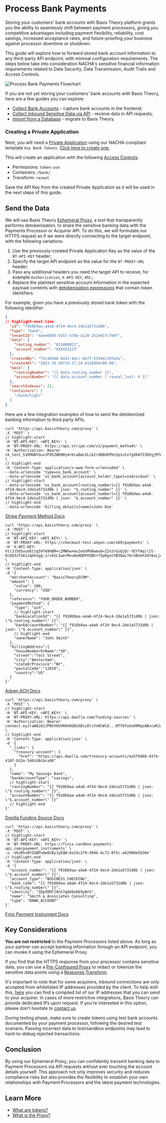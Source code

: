 

# Process Bank Payments

Storing your customers' bank accounts with Basis Theory platform grants you the ability to seamlessly shift between payment processors, giving you competitive advantages including payment flexibility, reliability, cost savings, increased acceptance rates, and future-proofing your business against processor downtime or shutdown.

This guide will explore how to forward stored bank account information to any third-party API endpoint, with minimal configuration requirements. The steps below take into consideration NACHA's sensitive financial information requirements related to Data Security,  Data Transmission, Audit Trails and Access Controls.

![Process Bank Payments Flowchart](/img/guides/banks/process-banks-flowchart.png)

If you are not yet storing your customers' bank accounts with Basis Theory, here are a few guides you can explore:

- [Collect Bank Accounts](/docs/guides/banks/collect-bank-accounts) - capture bank accounts in the frontend;
- [Collect Inbound Sensitive Data via API](/docs/guides/collect/collect-inbound-sensitive-data) - receive data in API requests;
- [Import from a Database](/docs/blueprints/migrations/import-from-database) - migrate to Basis Theory.

<GettingStartedSection />

### Creating a Private Application

Next, you will need a [Private Application](/docs/api/applications) using our NACHA-compliant template `Use Bank Tokens`. [Click here to create one.](https://portal.basistheory.com/applications/create?application_template_id=d6d8c64c-1145-4b7f-a4bc-bb5cd3a40128)

This will create an application with the following [Access Controls](/docs/concepts/access-controls):
* Permissions: `token:use`
* Containers: `/bank/`
* Transform: `reveal`

<Alert>Save the API Key from the created Private Application as it will be used in the next steps of this guide.</Alert>

## Send the Data

We will use Basis Theory [Ephemeral Proxy](/docs/api/proxies/ephemeral-proxy), a tool that transparently performs detokenization, to share the sensitive banking data with the Payments Processor or Acquirer API. To do this, we will formulate our HTTPS request as if we were directly connecting to the target endpoint, with the following variations:

1. Use the previously-created Private Application Key as the value of the `BT-API-KEY` header;
2. Specify the target API endpoint as the value for the `BT-PROXY-URL` header;
3. Pass any additional headers you need the target API to receive, for example `Authorization`, `X-API-KEY`, etc.;
4. Replace the plaintext sensitive account information in the expected payload contents with [detokenization expressions](/docs/expressions/detokenization) that contain token identifiers.

For example, given you have a previously stored bank token with the following identifier:

```json showLineNumbers title=token.json
{
// highlight-next-line
  "id": "f910b9aa-a4a6-4f24-9ec4-2de1a5731d0b",
  "type": "bank",
  "tenantId": "4aee08b9-5557-474b-a120-252e01fc7b0f",
  "data": {
    "routing_number": "021000021",
    "account_number": "XXXXX3123"
  },
  "createdBy": "f5c44560-8433-4dcc-b67f-53594c397a5e",
  "createdAt": "2023-10-26T14:27:10.6126956+00:00",
  "mask": {
    "routingNumber": "{{ data.routing_number }}",
    "accountNumber": "{{ data.account_number | reveal_last: 4 }}"
  },
  "searchIndexes": [],
  "containers": [
    "/bank/high/"
  ]
}
```

Here are a few integration examples of how to send the detokenized banking information to third party APIs.

<Tabs className="bt-tabs" queryString="processor">
  <TabItem value="stripe" label="Stripe">

```shell showLineNumbers title="Create a Payment Method"
curl 'https://api.basistheory.com/proxy' \
-X 'POST' \
// highlight-start
-H 'BT-API-KEY: <API_KEY>' \
-H 'BT-PROXY-URL: https://api.stripe.com/v1/payment_methods' \
-H 'Authorization: Bearer sk_test_51KMGNYGuvJF9SIWEW0y4rKcaQwLVLck2rGB8UEPHzSp1utx7gXKAfZ3DVgjMfAuvBIT42pQhg0sIx2PepEJkXv9g00yIrUwhI4' \
// highlight-end
-H 'Content-Type: application/x-www-form-urlencoded' \
--data-urlencode 'type=us_bank_account' \
--data-urlencode 'us_bank_account[account_holder_type]=individual' \
// highlight-start
--data-urlencode 'us_bank_account[routing_number]={{ f910b9aa-a4a6-4f24-9ec4-2de1a5731d0b | json: "$.routing_number" }}' \
--data-urlencode 'us_bank_account[account_number]={{ f910b9aa-a4a6-4f24-9ec4-2de1a5731d0b | json: "$.account_number" }}' \
// highlight-end
--data-urlencode 'billing_details[name]=John Doe'
```

[Stripe Payment Method Docs](https://stripe.com/docs/api/payment_methods/create)

  </TabItem>
  <TabItem value="adyen" label="Adyen">

```shell showLineNumbers title="Create Checkout"
curl 'https://api.basistheory.com/proxy' \
-X 'POST' \
// highlight-start
-H 'BT-API-KEY: <API_KEY>' \
-H 'BT-PROXY-URL: https://checkout-test.adyen.com/v69/payments' \
-H 'X-API-KEY: Vt(JJ5U5xuVECtg59fm9hBM+cZMWhw+ms2edxM%Rwmu0=Z2n3rGiQjQr-YEYfAq((It-Ocb03Jfob1JqGhogg:J/skGLIwerM=uAuHQDFHZBh+75pKgznYB3QeL7mrnBSeh34YAxLjdGEJQAhKdaU2' \
// highlight-end
-H 'Content-Type: application/json' \
-d '{
  "merchantAccount": "BasisTheoryECOM",
  "amount": {
    "value": 100,
    "currency": "USD"
  },
  "reference": "YOUR_ORDER_NUMBER",
  "paymentMethod": {
    "type": "ach",
    // highlight-start
    "bankLocationId": "{{ f910b9aa-a4a6-4f24-9ec4-2de1a5731d0b | json: \"$.routing_number\" }}",
    "bankAccountNumber": "{{ f910b9aa-a4a6-4f24-9ec4-2de1a5731d0b | json: \"$.account_number\" }}",
    // highlight-end
    "ownerName": "John Smith"
  },
  "billingAddress":{
    "houseNumberOrName":"50",
    "street":"Test Street",
    "city":"Amsterdam",
    "stateOrProvince":"NY",
    "postalCode":"12010",
    "country":"US"
  }
}'
```

[Adyen ACH Docs](https://docs.adyen.com/payment-methods/ach-direct-debit/api-only/)

  </TabItem>
  <TabItem value="dwolla" label="Dwolla">

```shell showLineNumbers title="Create Funding Source"
curl 'https://api.basistheory.com/proxy' \
-X 'POST' \
// highlight-start
-H 'BT-API-KEY: <API_KEY>' \
-H 'BT-PROXY-URL: https://api.dwolla.com/funding-sources' \
-H 'Authorization: Bearer connect.eyJraWQiOiJPNVVOUVR0VHdDSXBcL0lsYnNlWld...M7YDfoXxH9MqsABvcoRJaQoSMjDCgheu1h0clQ' \
// highlight-end
-H 'Content-Type: application/json' \
-d '{
  "_links": {
    "treasury-account": {
      "href": "https://api.dwolla.com/treasury-accounts/ea5f9468-4374-410f-b52e-5461d8cbca98"
    }
  },
  "name": "My Savings Bank",
  "bankAccountType": "savings",
  // highlight-start
  "routingNumber": "{{ f910b9aa-a4a6-4f24-9ec4-2de1a5731d0b | json: \"$.routing_number\" }}",
  "accountNumber": "{{ f910b9aa-a4a6-4f24-9ec4-2de1a5731d0b | json: \"$.account_number\" }}"
  // highlight-end
}'
```

[Dwolla Funding Source Docs](https://developers.dwolla.com/api-reference/connect/funding-sources/create-for-account)

  </TabItem>
  <TabItem value="finix" label="Finix">

```shell showLineNumbers title="Create Payment Instrument"
curl 'https://api.basistheory.com/proxy' \
-X 'POST' \
// highlight-start
-H 'BT-API-KEY: <API_KEY>' \
-H 'BT-PROXY-URL: https://finix.sandbox-payments-api.com/payment_instruments' \
-u 'USsRhsHYZGBPnQw8CByJyEQW:8a14c2f9-d94b-4c72-8f5c-a62908e5b30e'
// highlight-end
-H 'Content-Type: application/json' \
-d '{
  "account_number": "{{ f910b9aa-a4a6-4f24-9ec4-2de1a5731d0b | json: \"$.account_number\" }}",
  "account_type": "BUSINESS_CHECKING",
  "bank_code": "{{ f910b9aa-a4a6-4f24-9ec4-2de1a5731d0b | json: \"$.routing_number\" }}",
  "identity": "IDpYDM7J9n57q849o9E9yNrG",
  "name": "Smith & Associates Consulting",
  "type": "BANK_ACCOUNT"
}'
```

[Finix Payment Instrument Docs](https://finix.com/docs/api/tag/Payment-Instruments/)

  </TabItem>
</Tabs>

## Key Considerations

**You are not restricted** to the Payment Processors listed above. As long as your partner can accept banking information through an API endpoint, you can invoke it using the Ephemeral Proxy.

If you find that the HTTPS response from your processor contains sensitive data, you can use a [Pre-Configured Proxy](/docs/api/proxies/pre-configured-proxies) to redact or tokenize the sensitive data points using a [Response Transform](/docs/api/proxies/pre-configured-proxies#response-transforms).

It's important to note that for some acquirers, inbound connections are only accepted from whitelisted IP addresses provided by the client. To help with this, [here](/docs/api/ip-addresses) you can find a compiled list of our IP addresses that you can send to your acquirer. In cases of more restrictive integrations, Basis Theory can provide dedicated IPs upon request. If you're interested in this option, please don't hesitate to [contact us](https://basistheory.com/contact).

During testing phase, make sure to create tokens using test bank accounts documented by your payment processor, following the desired test scenario. Passing incorrect data to test/sandbox endpoints may lead to hard-to-debug rejected transactions.

## Conclusion

By using our Ephemeral Proxy, you can confidently transmit banking data to Payment Processors via API requests without ever touching the account details yourself. This approach not only improves security and reduces compliance risks but also provides the flexibility to establish your own relationships with Payment Processors and the latest payment technologies.

## Learn More

- [What are tokens?](/docs/concepts/what-are-tokens)
- [What is the Proxy?](/docs/concepts/what-is-the-proxy)
